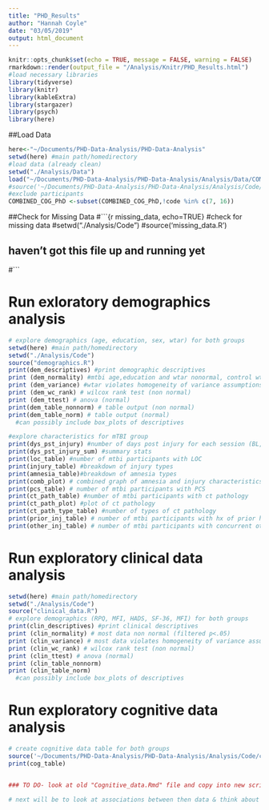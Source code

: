 ```yaml
---
title: "PHD_Results"
author: "Hannah Coyle"
date: "03/05/2019"
output: html_document
---
```


```r
knitr::opts_chunk$set(echo = TRUE, message = FALSE, warning = FALSE)
rmarkdown::render(output_file = "/Analysis/Knitr/PHD_Results.html")
#load necessary libraries
library(tidyverse)
library(knitr)
library(kableExtra)
library(stargazer)
library(psych)
library(here)
```


##Load Data
```r
here<-"~/Documents/PHD-Data-Analysis/PHD-Data-Analysis"
setwd(here) #main path/homedirectory
#load data (already clean)
setwd("./Analysis/Data")
load("~/Documents/PHD-Data-Analysis/PHD-Data-Analysis/Analysis/Data/COMBINED_COG_PhD.Rdata")
#source('~/Documents/PHD-Data-Analysis/PHD-Data-Analysis/Analysis/Code/data_cleaning.R') #if data not already clean
#exclude participants 
COMBINED_COG_PhD <-subset(COMBINED_COG_PhD,!code %in% c(7, 16))
```

##Check for Missing Data
#```{r missing_data, echo=TRUE}
#check for missing data
#setwd("./Analysis/Code")
#source('missing_data.R')

## haven't got this file up and running yet
#```

# Run exloratory demographics analysis
```r
# explore demographics (age, education, sex, wtar) for both groups
setwd(here) #main path/homedirectory
setwd("./Analysis/Code")
source("demographics.R")
print(dem_descriptives) #print demographic descriptives
print (dem_normality) #mtbi age,education and wtar nonormal, control wtar non normal
print (dem_variance) #wtar violates homogeneity of variance assumptions
print (dem_wc_rank) # wilcox rank test (non normal)
print (dem_ttest) # anova (normal)
print(dem_table_nonnorm) # table output (non normal)
print(dem_table_norm) # table output (normal)
  #can possibly include box_plots of descriptives 

#explore characteristics for mTBI group
print(dys_pst_injury) #number of days post injury for each session (BL,T1,T2)
print(dys_pst_injury_sum) #summary stats
print(loc_table) #number of mtbi participants with LOC
print(injury_table) #breakdown of injury types
print(amnesia_table)#breakdown of amnesia types
print(comb_plot) # combined graph of amnesia and injury characteristics
print(pcs_table) # number of mtbi participants with PCS
print(ct_path_table) #number of mtbi participants with ct pathology
print(ct_path_plot) #plot of ct pathology
print(ct_path_type_table) #number of types of ct pathology
print(prior_inj_table) # number of mtbi participants with hx of prior head injury
print(other_inj_table) # number of mtbi participants with concurrent othopaedic/other injury

```

# Run exploratory clinical data analysis
```r
setwd(here) #main path/homedirectory
setwd("./Analysis/Code")
source("clinical_data.R")
# explore demographics (RPQ, MFI, HADS, SF-36, MFI) for both groups
print(clin_descriptives) #print clinical descriptives
print (clin_normality) # most data non normal (filtered p<.05)
print (clin_variance) # most data violates homogeneity of variance assumptions (filtered p<.05)
print (clin_wc_rank) # wilcox rank test (non normal)
print (clin_ttest) # anova (normal)
print (clin_table_nonnorm)
print (clin_table_norm) 
  #can possibly include box_plots of descriptives 

```

# Run exploratory cognitive data analysis
```r
# create cognitive data table for both groups
source('~/Documents/PHD-Data-Analysis/PHD-Data-Analysis/Analysis/Code/cognitive_data.R')
print(cog_table)


### TO DO- look at old "Cognitive_data.Rmd" file and copy into new script- then cross map with this Rmd file

# next will be to look at associations between then data & think about what longitudinal analysis will look like. 
```